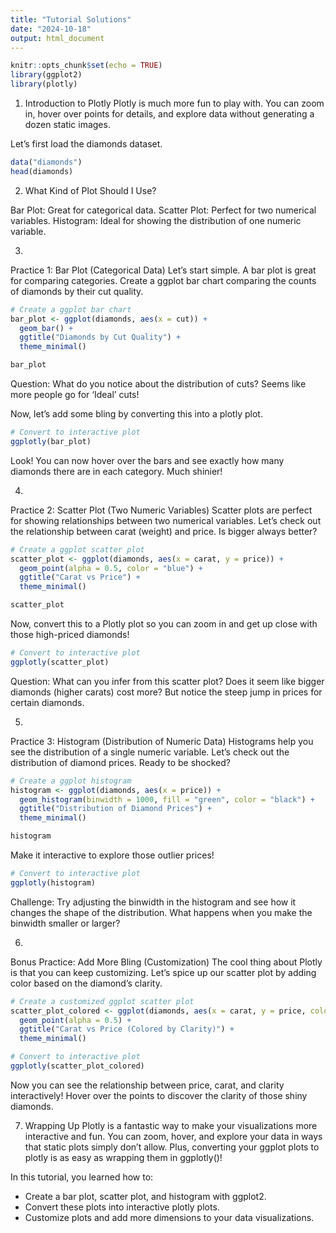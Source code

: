 ```yaml
---
title: "Tutorial Solutions"
date: "2024-10-18"
output: html_document
---
```


```r
knitr::opts_chunk$set(echo = TRUE)
library(ggplot2)
library(plotly)
```

1. Introduction to Plotly
Plotly is much more fun to play with. You can zoom in, hover over points for details, and explore data without generating a dozen static images.

Let's first load the diamonds dataset. 
```r
data("diamonds")
head(diamonds)
```

2. What Kind of Plot Should I Use? 

Bar Plot: Great for categorical data.
Scatter Plot: Perfect for two numerical variables.
Histogram: Ideal for showing the distribution of one numeric variable.

3. 

Practice 1: Bar Plot (Categorical Data)
Let’s start simple. A bar plot is great for comparing categories. Create a ggplot bar chart comparing the counts of diamonds by their cut quality. 

```r
# Create a ggplot bar chart
bar_plot <- ggplot(diamonds, aes(x = cut)) + 
  geom_bar() + 
  ggtitle("Diamonds by Cut Quality") +
  theme_minimal()

bar_plot

```

Question: What do you notice about the distribution of cuts? Seems like more people go for ‘Ideal’ cuts!

Now, let's add some bling by converting this into a plotly plot.

```r
# Convert to interactive plot
ggplotly(bar_plot)

```

Look! You can now hover over the bars and see exactly how many diamonds there are in each category. Much shinier!

4. 

Practice 2: Scatter Plot (Two Numeric Variables)
Scatter plots are perfect for showing relationships between two numerical variables. Let's check out the relationship between carat (weight) and price. Is bigger always better?

```r
# Create a ggplot scatter plot
scatter_plot <- ggplot(diamonds, aes(x = carat, y = price)) + 
  geom_point(alpha = 0.5, color = "blue") + 
  ggtitle("Carat vs Price") +
  theme_minimal()

scatter_plot
```

Now, convert this to a Plotly plot so you can zoom in and get up close with those high-priced diamonds! 
```r
# Convert to interactive plot
ggplotly(scatter_plot)
```

Question: What can you infer from this scatter plot? Does it seem like bigger diamonds (higher carats) cost more? But notice the steep jump in prices for certain diamonds.

5. 

Practice 3: Histogram (Distribution of Numeric Data)
Histograms help you see the distribution of a single numeric variable. Let’s check out the distribution of diamond prices. Ready to be shocked?
```r
# Create a ggplot histogram
histogram <- ggplot(diamonds, aes(x = price)) + 
  geom_histogram(binwidth = 1000, fill = "green", color = "black") +
  ggtitle("Distribution of Diamond Prices") +
  theme_minimal()

histogram
```

Make it interactive to explore those outlier prices!
```r
# Convert to interactive plot
ggplotly(histogram)
```

Challenge: Try adjusting the binwidth in the histogram and see how it changes the shape of the distribution. What happens when you make the binwidth smaller or larger?

6. 

Bonus Practice: Add More Bling (Customization)
The cool thing about Plotly is that you can keep customizing. Let’s spice up our scatter plot by adding color based on the diamond's clarity.
```r
# Create a customized ggplot scatter plot
scatter_plot_colored <- ggplot(diamonds, aes(x = carat, y = price, color = clarity)) + 
  geom_point(alpha = 0.5) + 
  ggtitle("Carat vs Price (Colored by Clarity)") +
  theme_minimal()

# Convert to interactive plot
ggplotly(scatter_plot_colored)
```

Now you can see the relationship between price, carat, and clarity interactively! Hover over the points to discover the clarity of those shiny diamonds.

7. Wrapping Up
Plotly is a fantastic way to make your visualizations more interactive and fun. You can zoom, hover, and explore your data in ways that static plots simply don’t allow. Plus, converting your ggplot plots to plotly is as easy as wrapping them in ggplotly()!

In this tutorial, you learned how to:

- Create a bar plot, scatter plot, and histogram with ggplot2.
- Convert these plots into interactive plotly plots.
- Customize plots and add more dimensions to your data visualizations.